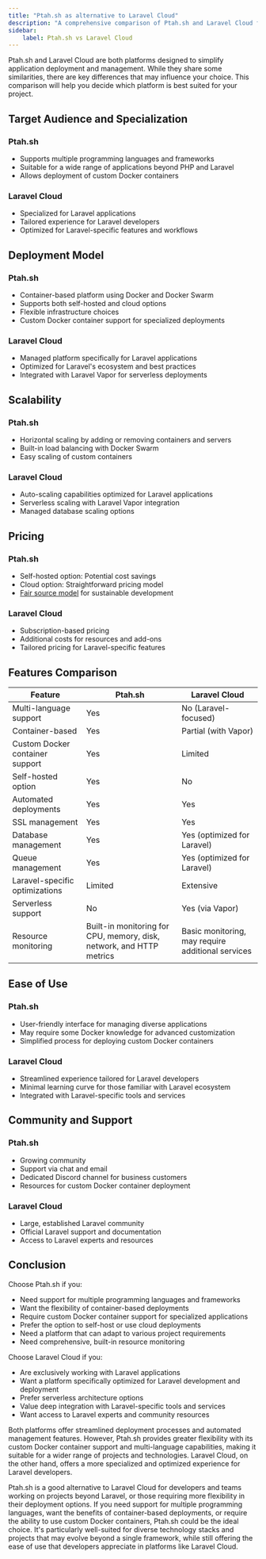 ```yaml
---
title: "Ptah.sh as alternative to Laravel Cloud"
description: "A comprehensive comparison of Ptah.sh and Laravel Cloud for application deployment and management."
sidebar:
    label: Ptah.sh vs Laravel Cloud
---
```


Ptah.sh and Laravel Cloud are both platforms designed to simplify application deployment and management. While they share some similarities, there are key differences that may influence your choice. This comparison will help you decide which platform is best suited for your project.

## Target Audience and Specialization

### Ptah.sh
- Supports multiple programming languages and frameworks
- Suitable for a wide range of applications beyond PHP and Laravel
- Allows deployment of custom Docker containers

### Laravel Cloud
- Specialized for Laravel applications
- Tailored experience for Laravel developers
- Optimized for Laravel-specific features and workflows

## Deployment Model

### Ptah.sh
- Container-based platform using Docker and Docker Swarm
- Supports both self-hosted and cloud options
- Flexible infrastructure choices
- Custom Docker container support for specialized deployments

### Laravel Cloud
- Managed platform specifically for Laravel applications
- Optimized for Laravel's ecosystem and best practices
- Integrated with Laravel Vapor for serverless deployments

## Scalability

### Ptah.sh
- Horizontal scaling by adding or removing containers and servers
- Built-in load balancing with Docker Swarm
- Easy scaling of custom containers

### Laravel Cloud
- Auto-scaling capabilities optimized for Laravel applications
- Serverless scaling with Laravel Vapor integration
- Managed database scaling options

## Pricing

### Ptah.sh
- Self-hosted option: Potential cost savings
- Cloud option: Straightforward pricing model
- [Fair source model](/blog/2024-08-09-we-use-fair-source/) for sustainable development

### Laravel Cloud
- Subscription-based pricing
- Additional costs for resources and add-ons
- Tailored pricing for Laravel-specific features

## Features Comparison

| Feature | Ptah.sh | Laravel Cloud |
|---------|---------|---------------|
| Multi-language support | Yes | No (Laravel-focused) |
| Container-based | Yes | Partial (with Vapor) |
| Custom Docker container support | Yes | Limited |
| Self-hosted option | Yes | No |
| Automated deployments | Yes | Yes |
| SSL management | Yes | Yes |
| Database management | Yes | Yes (optimized for Laravel) |
| Queue management | Yes | Yes (optimized for Laravel) |
| Laravel-specific optimizations | Limited | Extensive |
| Serverless support | No | Yes (via Vapor) |
| Resource monitoring | Built-in monitoring for CPU, memory, disk, network, and HTTP metrics | Basic monitoring, may require additional services |

## Ease of Use

### Ptah.sh
- User-friendly interface for managing diverse applications
- May require some Docker knowledge for advanced customization
- Simplified process for deploying custom Docker containers

### Laravel Cloud
- Streamlined experience tailored for Laravel developers
- Minimal learning curve for those familiar with Laravel ecosystem
- Integrated with Laravel-specific tools and services

## Community and Support

### Ptah.sh
- Growing community
- Support via chat and email
- Dedicated Discord channel for business customers
- Resources for custom Docker container deployment

### Laravel Cloud
- Large, established Laravel community
- Official Laravel support and documentation
- Access to Laravel experts and resources

## Conclusion

Choose Ptah.sh if you:
- Need support for multiple programming languages and frameworks
- Want the flexibility of container-based deployments
- Require custom Docker container support for specialized applications
- Prefer the option to self-host or use cloud deployments
- Need a platform that can adapt to various project requirements
- Need comprehensive, built-in resource monitoring

Choose Laravel Cloud if you:
- Are exclusively working with Laravel applications
- Want a platform specifically optimized for Laravel development and deployment
- Prefer serverless architecture options
- Value deep integration with Laravel-specific tools and services
- Want access to Laravel experts and community resources

<DocsCTA />

Both platforms offer streamlined deployment processes and automated management features. However, Ptah.sh provides greater flexibility with its custom Docker container support and multi-language capabilities, making it suitable for a wider range of projects and technologies. Laravel Cloud, on the other hand, offers a more specialized and optimized experience for Laravel developers.

Ptah.sh is a good alternative to Laravel Cloud for developers and teams working on projects beyond Laravel, or those requiring more flexibility in their deployment options. If you need support for multiple programming languages, want the benefits of container-based deployments, or require the ability to use custom Docker containers, Ptah.sh could be the ideal choice. It's particularly well-suited for diverse technology stacks and projects that may evolve beyond a single framework, while still offering the ease of use that developers appreciate in platforms like Laravel Cloud.
